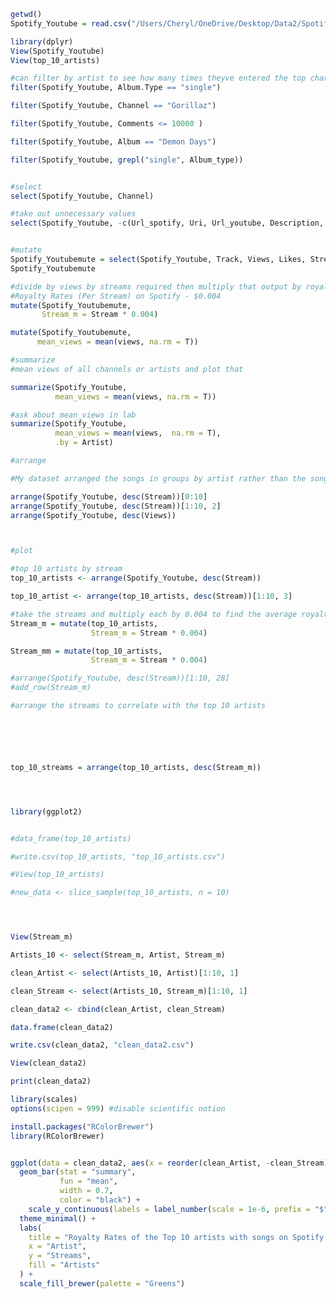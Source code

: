 ```r

getwd()
Spotify_Youtube = read.csv("/Users/Cheryl/OneDrive/Desktop/Data2/Spotify_Youtube.csv")

library(dplyr)
View(Spotify_Youtube)
View(top_10_artists)

#can filter by artist to see how many times theyve entered the top charts
filter(Spotify_Youtube, Album.Type == "single")

filter(Spotify_Youtube, Channel == "Gorillaz")

filter(Spotify_Youtube, Comments <= 10000 )

filter(Spotify_Youtube, Album == "Demon Days")

filter(Spotify_Youtube, grepl("single", Album_type))


#select
select(Spotify_Youtube, Channel)

#take out unnecessary values
select(Spotify_Youtube, -c(Url_spotify, Uri, Url_youtube, Description, official_video, Stream))


#mutate
Spotify_Youtubemute = select(Spotify_Youtube, Track, Views, Likes, Stream)
Spotify_Youtubemute

#divide by views by streams required then multiply that output by royalty 
#Royalty Rates (Per Stream) on Spotify - $0.004
mutate(Spotify_Youtubemute, 
       Stream_m = Stream * 0.004)

mutate(Spotify_Youtubemute,
      mean_views = mean(views, na.rm = T))

#summarize
#mean views of all channels or artists and plot that 

summarize(Spotify_Youtube,
          mean_views = mean(views, na.rm = T))

#ask about mean_views in lab
summarize(Spotify_Youtube,
          mean_views = mean(views,  na.rm = T),
          .by = Artist)

#arrange

#My dataset arranged the songs in groups by artist rather than the songs acutal postion on the top charts. WIth this function, I can organize the songs by stream and view count in descending order to see which song was actually the most popular.

arrange(Spotify_Youtube, desc(Stream))[0:10]
arrange(Spotify_Youtube, desc(Stream))[1:10, 2]
arrange(Spotify_Youtube, desc(Views))



#plot

#top 10 artists by stream
top_10_artists <- arrange(Spotify_Youtube, desc(Stream))

top_10_artist <- arrange(top_10_artists, desc(Stream))[1:10, 3]

#take the streams and multiply each by 0.004 to find the average royalty rates per stream
Stream_m = mutate(top_10_artists,
                  Stream_m = Stream * 0.004)

Stream_mm = mutate(top_10_artists,
                  Stream_m = Stream * 0.004)

#arrange(Spotify_Youtube, desc(Stream))[1:10, 28]
#add_row(Stream_m)

#arrange the streams to correlate with the top 10 artists






top_10_streams = arrange(top_10_artists, desc(Stream_m))




library(ggplot2)


#data_frame(top_10_artists)

#write.csv(top_10_artists, "top_10_artists.csv")

#View(top_10_artists)

#new_data <- slice_sample(top_10_artists, n = 10)




View(Stream_m)

Artists_10 <- select(Stream_m, Artist, Stream_m)

clean_Artist <- select(Artists_10, Artist)[1:10, 1]

clean_Stream <- select(Artists_10, Stream_m)[1:10, 1]

clean_data2 <- cbind(clean_Artist, clean_Stream)

data.frame(clean_data2)

write.csv(clean_data2, "clean_data2.csv")

View(clean_data2)

print(clean_data2)

library(scales)
options(scipen = 999) #disable scientific notion

install.packages("RColorBrewer")
library(RColorBrewer)


ggplot(data = clean_data2, aes(x = reorder(clean_Artist, -clean_Stream), y = clean_Stream, fill = clean_Artist)) + 
  geom_bar(stat = "summary",
           fun = "mean",
           width = 0.7,
           color = "black") +
    scale_y_continuous(labels = label_number(scale = 1e-6, prefix = "$", suffix = "M")) +
  theme_minimal() +
  labs(
    title = "Royalty Rates of the Top 10 artists with songs on Spotify's Top Charts (assuming 100% profit)",
    x = "Artist",
    y = "Streams",
    fill = "Artists"
  ) +
  scale_fill_brewer(palette = "Greens")

```
